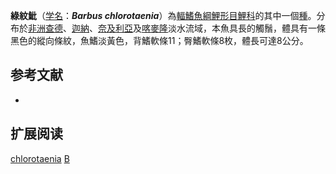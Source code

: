 {{Speciesbox 
| taxon = Barbus chlorotaenia
| status = LC
| status_system = IUCN3.1
| authority = [[Boulenger|Boulenger]], 1911
| synonyms = 
}}

'''綠紋魮'''（[[学名|学名]]：'''''Barbus chlorotaenia'''''）為[[輻鰭魚綱|輻鰭魚綱]][[鯉形目|鯉形目]][[鯉科|鯉科]]的其中一個[[種|種]]。分布於[[非洲|非洲]][[查德|查德]]、[[迦納|迦納]]、[[奈及利亞|奈及利亞]]及[[喀麥隆|喀麥隆]]淡水流域，本魚具長的觸鬚，體具有一條黑色的縱向條紋，魚鰭淡黃色，背鰭軟條11；臀鰭軟條8枚，體長可達8公分。

== 参考文献 ==
*{{FishBase_species|genus=Barbus|species=chlorotaenia|year=2011|month=12}}

== 扩展阅读 ==
{{refbegin}}
{{wikispecies-inline|Barbus chlorotaenia|綠紋魮}}
{{refend}}
{{Taxonbar|from=Q3072964}}

[[Category:魮屬|chlorotaenia]]
[[Category:1911年描述的魚類|B]]

{{魚類小作品}}
